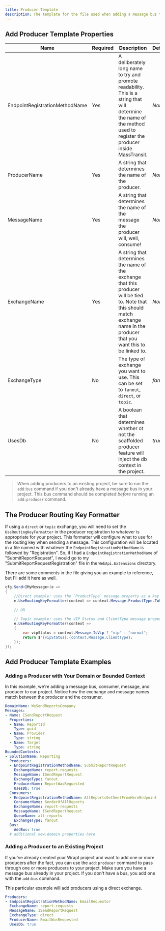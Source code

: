 ```yaml
---
title: Producer Template
description: The template for the file used when adding a message bus to a project using the `add:producer`, `add:bc`, or `new:domain` commands.
---
```



## Add Producer Template Properties

| Name       | Required | Description                                                         | Default                          | 
| ---------- | -------- | ------------------------------------------------------------------- | -------------------------------- | 
| EndpointRegistrationMethodName        | Yes      | A deliberately long name to try and promote readability. This is a string that will determine the name of the method used to register the producer inside MassTransit. | *None*   |
| ProducerName        | Yes      | A string that determines the name of the producer. | *None*   |
| MessageName        | Yes      | A string that determines the name of the message the producer will, well, consume! | *None*   |
| ExchangeName        | Yes      | A string that determines the name of the exchange that this producer will be tied to. Note that this should match exchange name in the producer that you want this to be linked to. | *None*   |
| ExchangeType        | No      | The type of exchange you want to use. This can be set to `fanout`, `direct`, or `topic`. | *fanout* |
| UsesDb        | No      | A boolean that determines whether ot not the scaffolded producer feature will inject the db context in the project.  | *true* |


> When adding producers to an existing project, be sure to run the `add:bus` command if you don't already have a message bus in your project. This bus command should be completed *before* running an `add:producer` command.

## The Producer Routing Key Formatter
If using a `direct` or `topic` exchange, you will need to set the `UseRoutingKeyFormatter` in the producer registration to whatever is appropriate for your project. This formatter will configure what to use for the routing key when sending a message.
This configuration will be located in a file named with whatever the `EndpointRegistrationMethodName` is followed by "Registration". So, if I had a `EndpointRegistrationMethodName` of "SubmitReportRequest", I would go to my 
"SubmitReportRequestRegistration" file in the `WebApi.Extensions` directory.

There are some comments in the file giving you an example to reference, but I'll add it here as well.

```csharp
cfg.Send<IMyMessage>(e =>
{    
    //Direct example: uses the `ProductType` message property as a key
    e.UseRoutingKeyFormatter(context => context.Message.ProductType.ToString());
    
    // OR
    
    // Topic example: uses the VIP Status and ClientType message properties to make a key.
    e.UseRoutingKeyFormatter(context =>
    {
        var vipStatus = context.Message.IsVip ? "vip" : "normal";
        return $"{vipStatus}.{context.Message.ClientType};
    });
});
```

## Add Producer Template Examples

### Adding a Producer with Your Domain or Bounded Context
In this example, we're adding a message bus, consumer, message, and producer to our project. Notice how the exchange and message names match between the producer and the consumer.

```yaml
DomainName: WeSendReportsCompany
Messages:
- Name: ISendReportRequest
  Properties:
  - Name: ReportId
    Type: guid
  - Name: Provider
    Type: string
  - Name: Target
    Type: string
BoundedContexts:
- SolutionName: Reporting
  Producers:
  - EndpointRegistrationMethodName: SubmitReportRequest
    ExchangeName: report-requests
    MessageName: ISendReportRequest
    ExchangeType: fanout
    ProducerName: ReportWasRequested
    UsesDb: true
  Consumers:
  - EndpointRegistrationMethodName: AllReportsGetSentFromHereEndpoint
    ConsumerName: SenderOfAllReports
    ExchangeName: report-requests
    MessageName: ISendReportRequest
    QueueName: all-reports
    ExchangeType: fanout
  Bus:
    AddBus: true
  # additional new:domain properties here
```


### Adding a Producer to an Existing Project
If you've already created your Wrapt project and want to add one or more producers after the fact, you can use the `add:producer` command to pass through one or more producers to your project. 
Make sure you have a message bus already in your project. If you don't have a bus, you add one with the `add:bus` command.

This particular example will add producers using a direct exchange.

```yaml
Producers:
- EndpointRegistrationMethodName: EmailRequestor
  ExchangeName: report-requests
  MessageName: ISendReportRequest
  ExchangeType: direct
  ProducerName: EmailWasRequested
  UsesDb: true
```
